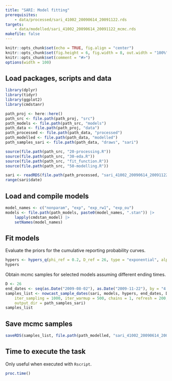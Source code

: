 ```yaml
---
title: "SARI: Model fitting"
prerequisites:
    - data/processed/sari_41002_20090614_20091122.rds
targets:
    - data/modelled/sari_41002_20090614_20091122_mcmc.rds
makefile: false
---
```


```r
knitr::opts_chunk$set(echo = TRUE, fig.align = "center")
knitr::opts_chunk$set(fig.height = 6, fig.width = 8, out.width = "100%")
knitr::opts_chunk$set(comment = "#>")
options(width = 100)
```

## Load packages, scripts and data

```r
library(dplyr)
library(tidyr)
library(ggplot2)
library(cmdstanr)

path_proj <- here::here()
path_src <- file.path(path_proj, "src")
path_models <- file.path(path_src, "models")
path_data <- file.path(path_proj, "data")
path_processed <- file.path(path_data, "processed")
path_modelled <- file.path(path_data, "modelled")
path_samples_sari <- file.path(path_data, "draws", "sari")

source(file.path(path_src, "20-processing.R"))
source(file.path(path_src, "30-eda.R"))
source(file.path(path_src, "fit_function.R"))
source(file.path(path_src, "50-modelling.R"))

sari <- readRDS(file.path(path_processed, "sari_41002_20090614_20091122.rds"))
range(sari$date)
```

## Load and compile models

```r
model_names <- c("nonparam", "exp", "exp_rw1", "exp_ou")
models <- file.path(path_models, paste0(model_names, ".stan")) |>
    lapply(cmdstan_model) |>
    setNames(model_names)
```

## Fit models


Evaluate the priors for the cumulative reporting probability curves.

```r
hypers <- hypers_q(phi_ref = 0.2, D_ref = 26, type = "exponential", alpha_phi = 1.4, sd_log_b = 0.5, delay_seq = 0:26)
hypers
```

Obtain mcmc samples for selected models assuming different ending times.

```r
D <- 26
end_dates <- seq(as.Date("2009-08-02"), as.Date("2009-11-22"), by = "4 week")
samples_list <- nowcast_sample_dates(sari, models, hypers, end_dates, D,
    iter_sampling = 1000, iter_warmup = 500, chains = 1, refresh = 200, thin = 1,
    output_dir = path_samples_sari)
samples_list
```

## Save mcmc samples

```r
saveRDS(samples_list, file.path(path_modelled, "sari_41002_20090614_20091122_mcmc.rds"))
```

## Time to execute the task

Only useful when executed with `Rscript`.

```r
proc.time()
```

